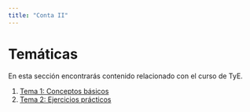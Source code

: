```yaml
---
title: "Conta II"
---
```

# Temáticas

En esta sección encontrarás contenido relacionado con el curso de TyE.

1. [Tema 1: Conceptos básicos](tema1.qmd)
2. [Tema 2: Ejercicios prácticos](tema2.qmd)

